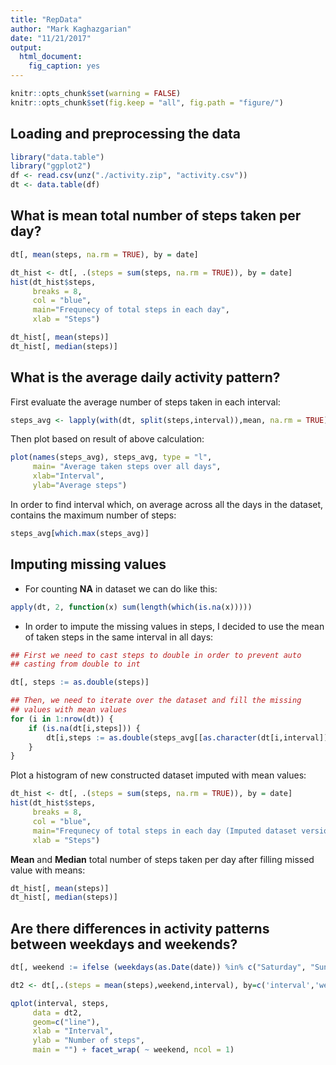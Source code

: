 ```yaml
---
title: "RepData"
author: "Mark Kaghazgarian"
date: "11/21/2017"
output: 
  html_document: 
    fig_caption: yes
---
```


```r
knitr::opts_chunk$set(warning = FALSE)
knitr::opts_chunk$set(fig.keep = "all", fig.path = "figure/") 
```

## Loading and preprocessing the data

```r
library("data.table")
library("ggplot2")
df <- read.csv(unz("./activity.zip", "activity.csv"))
dt <- data.table(df)
```

## What is mean total number of steps taken per day?
```r
dt[, mean(steps, na.rm = TRUE), by = date]
```

```r
dt_hist <- dt[, .(steps = sum(steps, na.rm = TRUE)), by = date]
hist(dt_hist$steps, 
     breaks = 8, 
     col = "blue", 
     main="Frequnecy of total steps in each day", 
     xlab = "Steps")
```

```r
dt_hist[, mean(steps)]
dt_hist[, median(steps)]
```

## What is the average daily activity pattern?

First evaluate the average number of steps taken in each interval:

```r
steps_avg <- lapply(with(dt, split(steps,interval)),mean, na.rm = TRUE)
```

Then plot based on result of above calculation:
```r
plot(names(steps_avg), steps_avg, type = "l",
     main= "Average taken steps over all days",
     xlab="Interval",
     ylab="Average steps")
```

In order to find interval which, on average across all the days in the dataset, contains the maximum number of steps:

```r
steps_avg[which.max(steps_avg)]
```

## Imputing missing values

 * For counting **NA** in dataset we can do like this:
 
```r
apply(dt, 2, function(x) sum(length(which(is.na(x)))))
```

 * In order to impute the missing values in steps, I decided to use the mean of taken steps in the same interval in all days:
 
```r
## First we need to cast steps to double in order to prevent auto 
## casting from double to int

dt[, steps := as.double(steps)]

## Then, we need to iterate over the dataset and fill the missing
## values with mean values
for (i in 1:nrow(dt)) {
    if (is.na(dt[i,steps])) {
        dt[i,steps := as.double(steps_avg[[as.character(dt[i,interval])]])]
    }
}
```

Plot a histogram of new constructed dataset imputed with mean values:

```r
dt_hist <- dt[, .(steps = sum(steps, na.rm = TRUE)), by = date]
hist(dt_hist$steps, 
     breaks = 8, 
     col = "blue", 
     main="Frequnecy of total steps in each day (Imputed dataset version)", 
     xlab = "Steps")
```

**Mean** and **Median** total number of steps taken per day after filling missed value with means:
```r
dt_hist[, mean(steps)]
dt_hist[, median(steps)]
```
 
## Are there differences in activity patterns between weekdays and weekends? 
 
```r
dt[, weekend := ifelse (weekdays(as.Date(date)) %in% c("Saturday", "Sunday") , "weekend" , "weekday")]
```

```r
dt2 <- dt[,.(steps = mean(steps),weekend,interval), by=c('interval','weekend')]

```

```r
qplot(interval, steps, 
     data = dt2,
     geom=c("line"),
     xlab = "Interval", 
     ylab = "Number of steps", 
     main = "") + facet_wrap( ~ weekend, ncol = 1)
```

